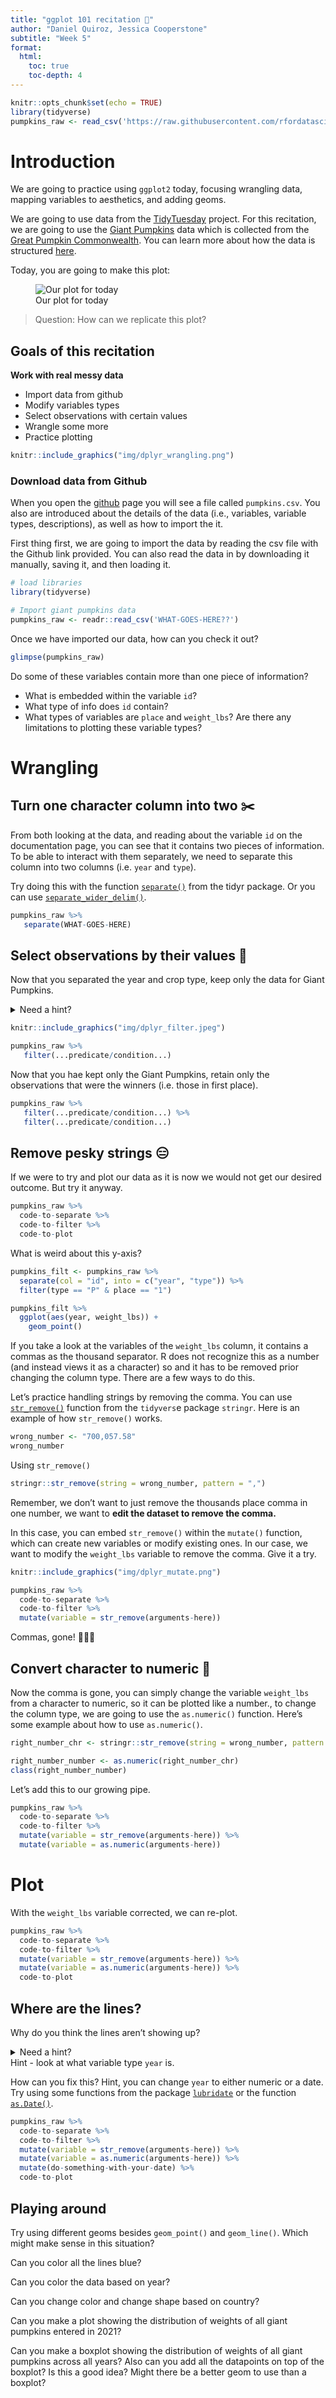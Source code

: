 ```yaml
---
title: "ggplot 101 recitation 🎃"
author: "Daniel Quiroz, Jessica Cooperstone"
subtitle: "Week 5"
format:
  html:
    toc: true
    toc-depth: 4
---
```



```r
knitr::opts_chunk$set(echo = TRUE)
library(tidyverse)
pumpkins_raw <- read_csv('https://raw.githubusercontent.com/rfordatascience/tidytuesday/master/data/2021/2021-10-19/pumpkins.csv')
```

# Introduction

We are going to practice using `ggplot2` today, focusing wrangling data, mapping variables to aesthetics, and adding geoms.

We are going to use data from the [TidyTuesday](https://www.tidytuesday.com/) project. For this recitation, we are going to use the [Giant Pumpkins](https://github.com/rfordatascience/tidytuesday/tree/master/data/2021/2021-10-19) data which is collected from the [Great Pumpkin Commonwealth](https://gpc1.org/). You can learn more about how the data is structured [here](https://github.com/rfordatascience/tidytuesday/tree/master/data/2021/2021-10-19).

Today, you are going to make this plot:

![Our plot for today](img/pumpkins_plot.jpg)

> Question: How can we replicate this plot?

## Goals of this recitation

**Work with real messy data**

- Import data from github
- Modify variables types
- Select observations with certain values
- Wrangle some more
- Practice plotting

```r
knitr::include_graphics("img/dplyr_wrangling.png")
```

### Download data from Github

When you open the [github](https://github.com/rfordatascience/tidytuesday/tree/master/data/2021/2021-10-19) page you will see a file called `pumpkins.csv`. You also  are introduced about the details of the data (i.e., variables, variable types, descriptions), as well as how to import the it.

First thing first, we are going to import the data by reading the csv file
with the Github link provided. You can also read the data in by downloading it manually, saving it, and then loading it.

```r
# load libraries
library(tidyverse)

# Import giant pumpkins data
pumpkins_raw <- readr::read_csv('WHAT-GOES-HERE??')
```

Once we have imported our data, how can you check it out?

```r
glimpse(pumpkins_raw)
```

Do some of these variables contain more than one piece of information?

- What is embedded within the variable `id`? 
- What type of info does `id` contain?
- What types of variables are `place` and `weight_lbs`?  Are there any limitations to plotting these variable types?

# Wrangling

## Turn one character column into two ✂️

From both looking at the data, and reading about the variable `id` on the documentation page, you can see that it contains two pieces of information. To be able to interact with them separately, we need to separate this column into two columns (i.e. `year` and `type`).

Try doing this with the function [`separate()`](https://tidyr.tidyverse.org/reference/separate.html) from the tidyr package. Or you can use [`separate_wider_delim()`](https://tidyr.tidyverse.org/reference/separate_wider_delim.html).

```r
pumpkins_raw %>%
   separate(WHAT-GOES-HERE)
```

## Select observations by their values 🎃

Now that you separated the year and crop type, keep only the data for Giant Pumpkins. 

<details>
    <summary>Need a hint?</summary>
Hint, you can use the [`filter()`](https://dplyr.tidyverse.org/reference/filter.html) function from
the `dplyr` package.
</details>

```r
knitr::include_graphics("img/dplyr_filter.jpeg")
```

```r
pumpkins_raw %>%
   filter(...predicate/condition...) 
```

Now that you hae kept only the Giant Pumpkins, retain only the observations that were the winners (i.e. those in  first place).

```r
pumpkins_raw %>%
   filter(...predicate/condition...) %>%
   filter(...predicate/condition...)
```

## Remove pesky strings 😑

If we were to try and plot our data as it is now we would not get our desired outcome. But try it anyway.

```r
pumpkins_raw %>%
  code-to-separate %>%
  code-to-filter %>%
  code-to-plot
```

What is weird about this y-axis?
```r
pumpkins_filt <- pumpkins_raw %>% 
  separate(col = "id", into = c("year", "type")) %>%
  filter(type == "P" & place == "1")

pumpkins_filt %>%
  ggplot(aes(year, weight_lbs)) + 
    geom_point()
```

If you take a look at the variables of the `weight_lbs` column, it contains a commas
as the thousand separator. R does not recognize this as a number (and instead views it as a character) so and it has to be removed prior changing the column type. There are a few ways to do this.

Let's practice handling strings by removing the comma. You can use  [`str_remove()`](https://www.rdocumentation.org/packages/stringr/versions/1.4.0/topics/str_remove) function from the `tidyvers`e package `stringr`. Here is an example of how `str_remove()` works.

```r
wrong_number <- "700,057.58"
wrong_number
```

Using `str_remove()` 
```r
stringr::str_remove(string = wrong_number, pattern = ",")
```

Remember, we don't want to just remove the thousands place comma in one number, we want to **edit the dataset to remove the comma.**

In this case, you can embed `str_remove()` within the  `mutate()` function, which can create new variables or modify existing ones. In our case, we want to modify the `weight_lbs` variable to remove the comma. Give it a try.

```r
knitr::include_graphics("img/dplyr_mutate.png")
```

```r
pumpkins_raw %>%
  code-to-separate %>%
  code-to-filter %>%
  mutate(variable = str_remove(arguments-here)) 
```
Commas, gone! 👏👏👏

## Convert character to numeric 🔢
Now the comma is gone, you can simply change the variable `weight_lbs` from a character to numeric, so it can be plotted like a number., to change the column type, we are going to use the `as.numeric()` function. Here's some example about how to use `as.numeric()`.

```r
right_number_chr <- stringr::str_remove(string = wrong_number, pattern = ",")

right_number_number <- as.numeric(right_number_chr)
class(right_number_number)
```

Let's add this to our growing pipe.

```r
pumpkins_raw %>%
  code-to-separate %>%
  code-to-filter %>%
  mutate(variable = str_remove(arguments-here)) %>%
  mutate(variable = as.numeric(arguments-here))
```

# Plot 
With the `weight_lbs` variable corrected, we can re-plot.

```r
pumpkins_raw %>%
  code-to-separate %>%
  code-to-filter %>%
  mutate(variable = str_remove(arguments-here)) %>%
  mutate(variable = as.numeric(arguments-here)) %>%
  code-to-plot
```


## Where are the lines? 

Why do you think the lines aren't showing up? 

<details><summary>Need a hint?<summary>
Hint - look at what variable type `year` is.
</details>

How can you fix this? Hint, you can change `year` to either numeric or a date. Try using some functions from the package [`lubridate`](https://cran.r-project.org/web/packages/lubridate/vignettes/lubridate.html) or the function [`as.Date()`](https://www.rdocumentation.org/packages/base/versions/3.6.2/topics/as.Date).

```r
pumpkins_raw %>%
  code-to-separate %>%
  code-to-filter %>%
  mutate(variable = str_remove(arguments-here)) %>%
  mutate(variable = as.numeric(arguments-here)) %>%
  mutate(do-something-with-your-date) %>%
  code-to-plot
```

## Playing around

Try using different geoms besides `geom_point()` and `geom_line()`. Which might make sense in this situation?

Can you color all the lines blue?

Can you color the data based on year?

Can you change color and change shape based on country?

Can you make a plot showing the distribution of weights of all giant pumpkins entered in 2021?

Can you make a boxplot showing the distribution of weights of all giant pumpkins across all years? Also can you add all the datapoints on top of the boxplot? Is this a good idea? Might there be a better geom to use than a boxplot?
